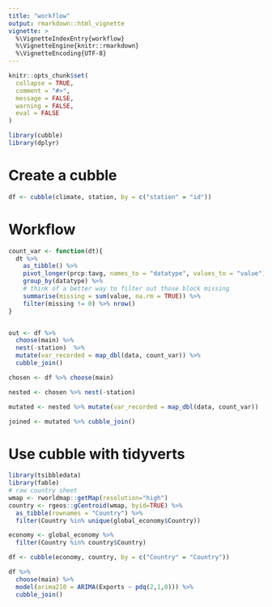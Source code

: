 ```yaml
---
title: "workflow"
output: rmarkdown::html_vignette
vignette: >
  %\VignetteIndexEntry{workflow}
  %\VignetteEngine{knitr::rmarkdown}
  %\VignetteEncoding{UTF-8}
---
```


```r
knitr::opts_chunk$set(
  collapse = TRUE,
  comment = "#>",
  message = FALSE, 
  warning = FALSE,
  eval = FALSE
)
```

```r
library(cubble)
library(dplyr)
```

# Create a cubble


```r
df <- cubble(climate, station, by = c("station" = "id"))
```

# Workflow

```r
count_var <- function(dt){
  dt %>% 
    as_tibble() %>% 
    pivot_longer(prcp:tavg, names_to = "datatype", values_to = "value") %>% 
    group_by(datatype) %>% 
    # think of a better way to filter out those block missing
    summarise(missing = sum(value, na.rm = TRUE)) %>% 
    filter(missing != 0) %>% nrow()
}


out <- df %>% 
  choose(main) %>% 
  nest(-station)  %>%
  mutate(var_recorded = map_dbl(data, count_var)) %>% 
  cubble_join()

chosen <- df %>% choose(main) 

nested <- chosen %>% nest(-station)  

mutated <- nested %>% mutate(var_recorded = map_dbl(data, count_var)) 

joined <- mutated %>% cubble_join()
```



# Use cubble with tidyverts

```r
library(tsibbledata)
library(fable)
# raw country sheet
wmap <- rworldmap::getMap(resolution="high")
country <- rgeos::gCentroid(wmap, byid=TRUE) %>% 
  as_tibble(rownames = "Country") %>% 
  filter(Country %in% unique(global_economy$Country))

economy <- global_economy %>%
  filter(Country %in% country$Country)

df <- cubble(economy, country, by = c("Country" = "Country"))

df %>% 
  choose(main) %>% 
  model(arima210 = ARIMA(Exports ~ pdq(2,1,0))) %>% 
  cubble_join()

```

